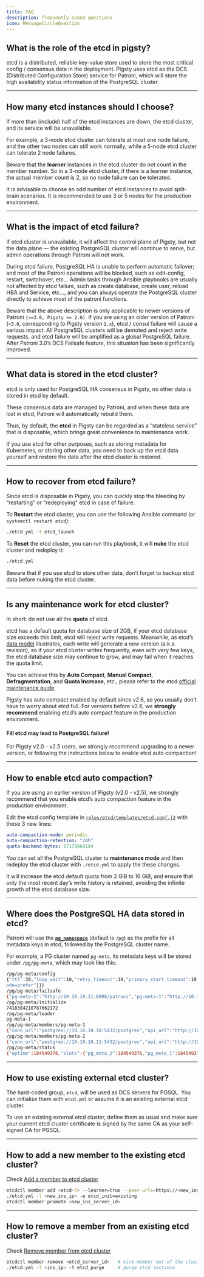 ```yaml
---
title: FAQ
description: frequently asked questions
icon: MessageCircleQuestion
---
```



## What is the role of the etcd in pigsty?

etcd is a distributed, reliable key-value store used to store the most critical config / consensus data in the deployment.
Pigsty uses etcd as the DCS (Distributed Configuration Store) service for Patroni, which will store the high availability status information of the PostgreSQL cluster.



------

## How many etcd instances should I choose?

If more than (include) half of the etcd instances are down, the etcd cluster, and its service will be unavailable.

For example, a 3-node etcd cluster can tolerate at most one node failure, and the other two nodes can still work normally; while a 5-node etcd cluster can tolerate 2 node failures.

Beware that the **learner** instances in the etcd cluster do not count in the member number.
So in a 3-node etcd cluster, if there is a learner instance, the actual member count is 2, so no node failure can be tolerated.

It is advisable to choose an odd number of etcd instances to avoid split-brain scenarios. It is recommended to use 3 or 5 nodes for the production environment.



------

## What is the impact of etcd failure?

If etcd cluster is unavailable, it will affect the control plane of Pigsty, but not the data plane — the existing PostgreSQL cluster will continue to serve, but admin operations through Patroni will not work.

During etcd failure, PostgreSQL HA is unable to perform automatic failover; and most of the Patroni operations will be blocked, such as edit-config, restart, switchover, etc…
Admin tasks through Ansible playbooks are usually not affected by etcd failure, such as create database, create user, reload HBA and Service, etc…,
and you can always operate the PostgreSQL cluster directly to achieve most of the patroni functions.

Beware that the above description is only applicable to newer versions of Patroni `(>=3.0, Pigsty >= 2.0)`. If you are using an older version of Patroni (`<3.0`, corresponding to Pigsty version `1.x`), etcd / consul failure will cause a serious impact:
All PostgreSQL clusters will be demoted and reject write requests, and etcd failure will be amplified as a global PostgreSQL failure. After Patroni 3.0’s DCS Failsafe feature, this situation has been significantly improved.


------

## What data is stored in the etcd cluster?

etcd is only used for PostgreSQL HA consensus in Pigsty, no other data is stored in etcd by default.

These consensus data are managed by Patroni, and when these data are lost in etcd, Patroni will automatically rebuild them.

Thus, by default, the **etcd** in Pigsty can be regarded as a “stateless service” that is disposable, which brings great convenience to maintenance work.

If you use etcd for other purposes, such as storing metadata for Kubernetes, or storing other data, you need to back up the etcd data yourself and restore the data after the etcd cluster is restored.




------

## How to recover from etcd failure?

Since etcd is disposable in Pigsty, you can quickly stop the bleeding by “restarting” or “redeploying” etcd in case of failure.

To **Restart** the etcd cluster, you can use the following Ansible command (or `systemctl restart etcd`):

```bash
./etcd.yml -t etcd_launch
```

To **Reset** the etcd cluster, you can run this playbook, it will **nuke** the etcd cluster and redeploy it:

```bash
./etcd.yml
```

Beware that if you use etcd to store other data, don’t forget to backup etcd data before nuking the etcd cluster.




------

## Is any maintenance work for etcd cluster?

In short: do not use all the **quota** of etcd.

etcd has a default quota for database size of 2GB, if your etcd database size exceeds this limit, etcd will reject write requests. Meanwhile, as etcd’s [data model](https://etcd.io/docs/v3.5/learning/data_model/) illustrates, each write will generate a new version (a.k.a. revision), so if your etcd cluster writes frequently, even with very few keys, the etcd database size may continue to grow, and may fail when it reaches the quota limit.

You can achieve this by **Auto Compact**, **Manual Compact**, **Defragmentation**, and **Quota Increase**, etc., please refer to the etcd [official maintenance guide](https://etcd.io/docs/v3.5/op-guide/maintenance/).

Pigsty has auto compact enabled by default since v2.6, so you usually don’t have to worry about etcd full. For versions before v2.6, we **strongly recommend** enabling etcd’s auto compact feature in the production environment.

#### Fill etcd may lead to PostgreSQL failure!

For Pigsty v2.0 - v2.5 users, we strongly recommend upgrading to a newer version, or following the instructions below to enable etcd auto compaction!




------

## How to enable etcd auto compaction?

If you are using an earlier version of Pigsty (v2.0 - v2.5), we strongly recommend that you enable etcd’s auto compaction feature in the production environment.

Edit the etcd config template in [`roles/etcd/templates/etcd.conf.j2`](https://github.com/pgsty/pigsty/blob/main/roles/etcd/templates/etcd.conf.j2#L30) with these 3 new lines:

```yaml
auto-compaction-mode: periodic
auto-compaction-retention: "24h"
quota-backend-bytes: 17179869184
```

You can set all the PostgreSQL cluster to **maintenance mode** and then redeploy the etcd cluster with `./etcd.yml` to apply the these changes.

It will increase the etcd default quota from 2 GiB to 16 GiB, and ensure that only the most recent day’s write history is retained, avoiding the infinite growth of the etcd database size.




------

## Where does the PostgreSQL HA data stored in etcd?

Patroni will use the [**`pg_namespace`**](/pgsql/param#pg_namespace) (default is `/pg`) as the prefix for all metadata keys in etcd, followed by the PostgreSQL cluster name.

For example, a PG cluster named `pg-meta`, its metadata keys will be stored under `/pg/pg-meta`, which may look like this:

```bash
/pg/pg-meta/config
{"ttl":30,"loop_wait":10,"retry_timeout":10,"primary_start_timeout":10,"maximum_lag_on_failover":1048576,"maximum_lag_on_syncnode":-1,"primary_stop_timeout":30,"synchronous_mode":false,"synchronous_mode_strict":false,"failsafe_mode":true,"pg_version":16,"pg_cluster":"pg-meta","pg_shard":"pg-meta","pg_group":0,"postgresql":{"use_slots":true,"use_pg_rewind":true,"remove_data_directory_on_rewind_failure":true,"parameters":{"max_connections":100,"superuser_reserved_connections":10,"max_locks_per_transaction":200,"max_prepared_transactions":0,"track_commit_timestamp":"on","wal_level":"logical","wal_log_hints":"on","max_worker_processes":16,"max_wal_senders":50,"max_replication_slots":50,"password_encryption":"scram-sha-256","ssl":"on","ssl_cert_file":"/pg/cert/server.crt","ssl_key_file":"/pg/cert/server.key","ssl_ca_file":"/pg/cert/ca.crt","shared_buffers":"7969MB","maintenance_work_mem":"1993MB","work_mem":"79MB","max_parallel_workers":8,"max_parallel_maintenance_workers":2,"max_parallel_workers_per_gather":0,"hash_mem_multiplier":8.0,"huge_pages":"try","temp_file_limit":"7GB","vacuum_cost_delay":"20ms","vacuum_cost_limit":2000,"bgwriter_delay":"10ms","bgwriter_lru_maxpages":800,"bgwriter_lru_multiplier":5.0,"min_wal_size":"7GB","max_wal_size":"28GB","max_slot_wal_keep_size":"42GB","wal_buffers":"16MB","wal_writer_delay":"20ms","wal_writer_flush_after":"1MB","commit_delay":20,"commit_siblings":10,"checkpoint_timeout":"15min","checkpoint_completion_target":0.8,"archive_mode":"on","archive_timeout":300,"archive_command":"pgbackrest --stanza=pg-meta archive-push %p","max_standby_archive_delay":"10min","max_standby_streaming_delay":"3min","wal_receiver_status_interval":"1s","hot_standby_feedback":"on","wal_receiver_timeout":"60s","max_logical_replication_workers":8,"max_sync_workers_per_subscription":6,"random_page_cost":1.1,"effective_io_concurrency":1000,"effective_cache_size":"23907MB","default_statistics_target":200,"log_destination":"csvlog","logging_collector":"on","log_directory":"/pg/log/postgres","log_filename":"postgresql-%Y-%m-%d.log","log_checkpoints":"on","log_lock_waits":"on","log_replication_commands":"on","log_statement":"ddl","log_min_duration_statement":100,"track_io_timing":"on","track_functions":"all","track_activity_query_size":8192,"log_autovacuum_min_duration":"1s","autovacuum_max_workers":2,"autovacuum_naptime":"1min","autovacuum_vacuum_cost_delay":-1,"autovacuum_vacuum_cost_limit":-1,"autovacuum_freeze_max_age":1000000000,"deadlock_timeout":"50ms","idle_in_transaction_session_timeout":"10min","shared_preload_libraries":"timescaledb, pg_stat_statements, auto_explain","auto_explain.log_min_duration":"1s","auto_explain.log_analyze":"on","auto_explain.log_verbose":"on","auto_explain.log_timing":"on","auto_explain.log_nested_statements":true,"pg_stat_statements.max":5000,"pg_stat_statements.track":"all","pg_stat_statements.track_utility":"off","pg_stat_statements.track_planning":"off","timescaledb.telemetry_level":"off","timescaledb.max_background_workers":8,"citus.node_conninfo":"sslm
ode=prefer"}}}
/pg/pg-meta/failsafe
{"pg-meta-2":"http://10.10.10.11:8008/patroni","pg-meta-1":"http://10.10.10.10:8008/patroni"}
/pg/pg-meta/initialize
7418384210787662172
/pg/pg-meta/leader
pg-meta-1
/pg/pg-meta/members/pg-meta-1
{"conn_url":"postgres://10.10.10.10:5432/postgres","api_url":"http://10.10.10.10:8008/patroni","state":"running","role":"primary","version":"4.0.1","tags":{"clonefrom":true,"version":"16","spec":"8C.32G.125G","conf":"tiny.yml"},"xlog_location":184549376,"timeline":1}
/pg/pg-meta/members/pg-meta-2
{"conn_url":"postgres://10.10.10.11:5432/postgres","api_url":"http://10.10.10.11:8008/patroni","state":"running","role":"replica","version":"4.0.1","tags":{"clonefrom":true,"version":"16","spec":"8C.32G.125G","conf":"tiny.yml"},"xlog_location":184549376,"replication_state":"streaming","timeline":1}
/pg/pg-meta/status
{"optime":184549376,"slots":{"pg_meta_2":184549376,"pg_meta_1":184549376},"retain_slots":["pg_meta_1","pg_meta_2"]}
```



------

## How to use existing external etcd cluster?

The hard-coded group, `etcd`, will be used as DCS servers for PGSQL. You can initialize them with `etcd.yml` or assume it is an existing external etcd cluster.

To use an existing external etcd cluster, define them as usual and make sure your current etcd cluster certificate is signed by the same CA as your self-signed CA for PGSQL.



------

## How to add a new member to the existing etcd cluster?

Check [Add a member to etcd cluster](/etcd/admin/#add-member)

```bash
etcdctl member add <etcd-?> --learner=true --peer-urls=https://<new_ins_ip>:2380 # on admin node
./etcd.yml -l <new_ins_ip> -e etcd_init=existing                                 # init new etcd member
etcdctl member promote <new_ins_server_id>                                       # on admin node
```



------

## How to remove a member from an existing etcd cluster?

Check [Remove member from etcd cluster](/etcd/admin/#remove-member)

```bash
etcdctl member remove <etcd_server_id>   # kick member out of the cluster (on admin node)
./etcd.yml -l <ins_ip> -t etcd_purge     # purge etcd instance
```

